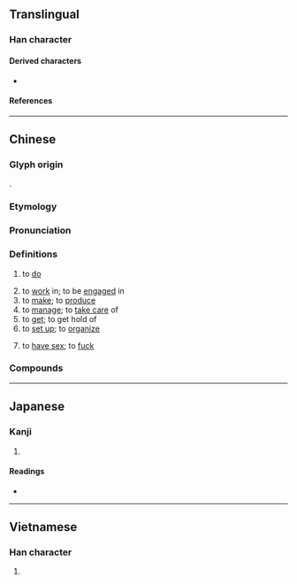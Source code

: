 {{character info/new}}
==Translingual==
{{stroke order|strokes=13}}

===Han character===
{{Han char|rn=64|rad=手|as=10|sn=13|four=50027|canj=QYRB|ids=⿰扌高}}

====Derived characters====
* {{l|mul|[[𦼸]]}}

====References====
{{Han ref|kx=0447.100|dkj=12489|dj=0798.020|hdz=31935.080|uh=641E}}

----

==Chinese==
{{zh-forms|alt=攪-Cantonese}}

===Glyph origin===
{{Han etym}}
{{Han compound|扌|高|c1=s|c2=p|ls=psc|no_och2=1}}.

===Etymology===
{{rfe|zh|From a non-Mandarin Chinese 攪?}}

===Pronunciation===
{{zh-pron
|m=gǎo
|c=gaau2
|h=pfs=káu
|md=gō̤
|mn=ml:káu
|mn_note=vernacular (俗)
|w=3gau,2kau
|mc=
|oc=y
|ma=y
|cat=v
}}

===Definitions===
{{zh-hanzi}}

# to [[do]]
#: {{zh-x|唔好 搞 我 後面！|don't '''mess around''' behind me! ''(also "don't '''mess with''' my rear")''|C|ref='''2019''', [https://www.youtube.com/watch?v=7ohQAy9db4s&t=2m30s]}}
# to [[work]] in; to be [[engaged]] in
# to [[make]]; to [[produce]]
# to [[manage]]; to [[take care]] of
# to [[get]]; to get hold of
# to [[set up]]; to [[organize]]
# {{lb|zh|slang}} to [[have sex]]; to [[fuck]]

===Compounds===
{{zh-der|怎麼搞的|搞飛機|搞頭|搞笑|搞七捻三|搞怪|搞不好|搞破鞋|搞妥|搞不懂|瞎搞|搞定|搞鬼|搞砸|搞活|搞亂|搞懂|搞丟|胡搞}}

{{zh-cat|Beginning}}

----

==Japanese==

===Kanji===
{{ja-kanji|grade=|rs=手10}}

# {{defn|lang=ja|sort=手10}}

====Readings====
* {{ja-readings
|goon=きょう
|kanon=こう
|kun=たた-く
}}

----

==Vietnamese==

===Han character===
{{vi-hantu|[[cào]], [[cạo]], [[cảo]], [[xao]], [[quào]]|rs=手10}}

# {{defn|lang=vi|sort=手10}}